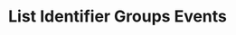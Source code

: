 ---
openapi: firework-v2-openapi get /assets/groups/{assets_group_id}/feed
title: List Identifier Groups Events
---